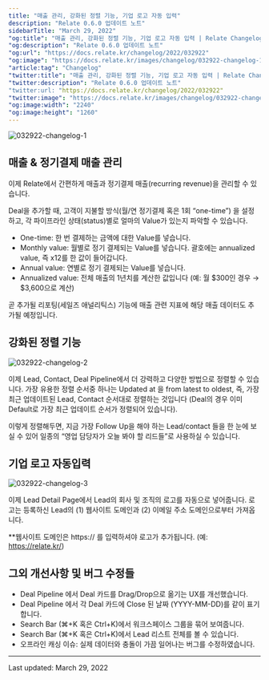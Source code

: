 ```yaml
---
title: "매출 관리, 강화된 정렬 기능, 기업 로고 자동 입력"
description: "Relate 0.6.0 업데이트 노트"
sidebarTitle: "March 29, 2022"
"og:title": "매출 관리, 강화된 정렬 기능, 기업 로고 자동 입력 | Relate Changelog"
"og:description": "Relate 0.6.0 업데이트 노트"
"og:url": "https://docs.relate.kr/changelog/2022/032922"
"og:image": "https://docs.relate.kr/images/changelog/032922-changelog-1.png"
"article:tag": "Changelog"
"twitter:title": "매출 관리, 강화된 정렬 기능, 기업 로고 자동 입력 | Relate Changelog"
"twitter:description": "Relate 0.6.0 업데이트 노트"
"twitter:url: "https://docs.relate.kr/changelog/2022/032922"
"twitter:image": "https://docs.relate.kr/images/changelog/032922-changelog-1.png"
"og:image:width": "2240"
"og:image:height": "1260"
---
```


![032922-changelog-1](/images/changelog/032922-changelog-1.png)

## 매출 & 정기결제 매출 관리

이제 Relate에서 간편하게 매출과 정기결제 매출(recurring revenue)을 관리할 수 있습니다.

Deal을 추가할 때, 고객이 지불할 방식(월/연 정기결제 혹은 1회 “one-time”) 을 설정하고, 각 파이프라인 상태(status)별로 얼마의 Value가 있는지 파악할 수 있습니다.
- One-time: 한 번 결제하는 금액에 대한 Value를 넣습니다.
- Monthly value: 월별로 정기 결제되는 Value를 넣습니다. 괄호에는 annualized value, 즉 x12를 한 값이 들어갑니다.
- Annual value: 연별로 정기 결제되는 Value를 넣습니다.
- Annualized value: 전체 매출의 1년치를 계산한 값입니다 (예: 월 $300인 경우 → $3,600으로 계산)

곧 추가될 리포팅(세일즈 애널리틱스) 기능에 매출 관련 지표에 해당 매출 데이터도 추가될 예정입니다.

## 강화된 정렬 기능

![032922-changelog-2](/images/changelog/032922-changelog-2.png)

이제 Lead, Contact, Deal Pipeline에서 더 강력하고 다양한 방법으로 정렬할 수 있습니다. 가장 유용한 정렬 순서중 하나는 Updated at 을 from latest to oldest, 즉, 가장 최근 업데이트된 Lead, Contact 순서대로 정렬하는 것입니다 (Deal의 경우 이미 Default로 가장 최근 업데이트 순서가 정렬되어 있습니다).

이렇게 정렬해두면, 지금 가장 Follow Up을 해야 하는 Lead/contact 들을 한 눈에 보실 수 있어 일종의 “영업 담당자가 오늘 봐야 할 리드들”로 사용하실 수 있습니다.

## 기업 로고 자동입력

![032922-changelog-3](/images/changelog/032922-changelog-3.png)

이제 Lead Detail Page에서 Lead의 회사 및 조직의 로고를 자동으로 넣어줍니다. 로고는 등록하신 Lead의 (1) 웹사이트 도메인과 (2) 이메일 주소 도메인으로부터 가져옵니다.

**웹사이트 도메인은 https:// 를 입력하셔야 로고가 추가됩니다. (예: https://relate.kr/)

## 그외 개선사항 및 버그 수정들
- Deal Pipeline 에서 Deal 카드를 Drag/Drop으로 옮기는 UX를 개선했습니다.
- Deal Pipeline 에서 각 Deal 카드에 Close 된 날짜 (YYYY-MM-DD)를 같이 표기합니다.
- Search Bar (⌘+K 혹은 Ctrl+K)에서 워크스페이스 그룹을 묶어 보여줍니다.
- Search Bar (⌘+K 혹은 Ctrl+K)에서 Lead 리스트 전체를 볼 수 있습니다.
- 오프라인 캐싱 이슈: 실제 데이터와 충돌이 가끔 일어나는 버그를 수정하였습니다.

---

Last updated: March 29, 2022